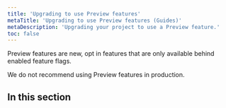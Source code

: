 ```yaml
---
title: 'Upgrading to use Preview features'
metaTitle: 'Upgrading to use Preview features (Guides)'
metaDescription: 'Upgrading your project to use a Preview feature.'
toc: false
---
```


<TopBlock>

Preview features are new, opt in features that are only available behind enabled feature flags. 

<Admonition type="warning">

We do not recommend using Preview features in production.

</Admonition>

</TopBlock>

## In this section

<Subsections />